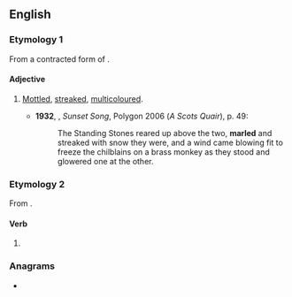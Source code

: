 ==English==

===Etymology 1===
From a contracted form of {{m|en|marble}} {{suffix||ed|lang=en}}.

====Adjective====
{{en-adj}}

# {{lb|en|chiefly|Scotland}} [[mottled|Mottled]], [[streaked]], [[multicoloured]].
#* '''1932''', {{w|Lewis Grassic Gibbon}}, ''Sunset Song'', Polygon 2006 (''A Scots Quair''), p. 49:
#*: The Standing Stones reared up above the two, '''marled''' and streaked with snow they were, and a wind came blowing fit to freeze the chilblains on a brass monkey as they stood and glowered one at the other.

===Etymology 2===
From {{suffix|marl|ed|lang=en}}.

====Verb====
{{head|en|verb form}}

# {{en-past of|marl}}

===Anagrams===
* {{anagrams|en|a=adelmr|Delmar|dermal|mardle|medlar|merlad}}